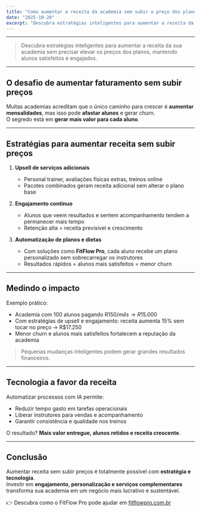 ---
title: "Como aumentar a receita da academia sem subir o preço dos planos"
date: "2025-10-20"
excerpt: "Descubra estratégias inteligentes para aumentar a receita da sua academia sem precisar elevar os preços dos planos, mantendo alunos satisfeitos e engajados."
---

---

> Descubra estratégias inteligentes para aumentar a receita da sua academia sem precisar elevar os preços dos planos, mantendo alunos satisfeitos e engajados.

---

## O desafio de aumentar faturamento sem subir preços

Muitas academias acreditam que o único caminho para crescer é **aumentar mensalidades**, mas isso pode **afastar alunos** e gerar churn.  
O segredo está em **gerar mais valor para cada aluno**.

---

## Estratégias para aumentar receita sem subir preços

1. **Upsell de serviços adicionais**  
   - Personal trainer, avaliações físicas extras, treinos online  
   - Pacotes combinados geram receita adicional sem alterar o plano base

2. **Engajamento contínuo**  
   - Alunos que veem resultados e sentem acompanhamento tendem a permanecer mais tempo  
   - Retenção alta = receita previsível e crescimento

3. **Automatização de planos e dietas**  
   - Com soluções como **FitFlow Pro**, cada aluno recebe um plano personalizado sem sobrecarregar os instrutores  
   - Resultados rápidos = alunos mais satisfeitos = menor churn

---

## Medindo o impacto

Exemplo prático:

- Academia com 100 alunos pagando R$150/mês → R$15.000  
- Com estratégias de upsell e engajamento: receita aumenta 15% sem tocar no preço → R$17.250  
- Menor churn e alunos mais satisfeitos fortalecem a reputação da academia

> Pequenas mudanças inteligentes podem gerar grandes resultados financeiros.

---

## Tecnologia a favor da receita

Automatizar processos com IA permite:

- Reduzir tempo gasto em tarefas operacionais  
- Liberar instrutores para vendas e acompanhamento  
- Garantir consistência e qualidade nos treinos  

O resultado? **Mais valor entregue, alunos retidos e receita crescente**.

---

## Conclusão

Aumentar receita sem subir preços é totalmente possível com **estratégia e tecnologia**.  
Investir em **engajamento, personalização e serviços complementares** transforma sua academia em um negócio mais lucrativo e sustentável.

👉 Descubra como o FitFlow Pro pode ajudar em [fitflowpro.com.br](https://fitflowpro.com.br)
